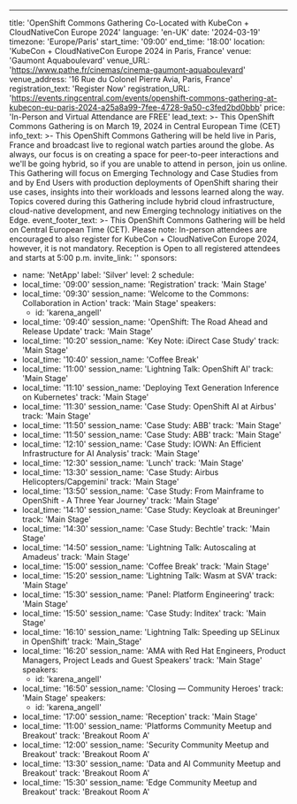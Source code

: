 ---
title: 'OpenShift Commons Gathering Co-Located with KubeCon + CloudNativeCon Europe 2024'
language: 'en-UK'
date: '2024-03-19'
timezone: 'Europe/Paris'
start_time: '09:00'
end_time: '18:00'
location: 'KubeCon + CloudNativeCon Europe 2024 in Paris, France'
venue: 'Gaumont Aquaboulevard'
venue_URL: 'https://www.pathe.fr/cinemas/cinema-gaumont-aquaboulevard'
venue_address: '16 Rue du Colonel Pierre Avia, Paris, France'
registration_text: 'Register Now'
registration_URL: 'https://events.ringcentral.com/events/openshift-commons-gathering-at-kubecon-eu-paris-2024-a25a8a99-7fee-4728-9a50-c3fed2bd0bbb'
price: 'In-Person and Virtual Attendance are FREE'
lead_text: >-
  This OpenShift Commons Gathering is on March 19, 2024 in Central European Time (CET)
info_text: >-
  This OpenShift Commons Gathering will be held live in Paris, France and broadcast live to regional watch parties around the globe. As always, our focus is on creating a space for peer-to-peer interactions and we'll be going hybrid, so if you are unable to attend in person, join us online. This Gathering will focus on Emerging Technology and Case Studies from and by End Users with production deployments of OpenShift sharing their use cases, insights into their workloads and  lessons learned along the way. Topics covered during this Gathering include hybrid cloud infrastructure, cloud-native development, and new Emerging technology initiatives on the Edge.
event_footer_text: >-
  This OpenShift Commons Gathering will be held on Central European Time (CET). Please note: In-person attendees are encouraged to also register for KubeCon + CloudNativeCon Europe 2024, however, it is not mandatory. Reception is Open to all registered attendees and starts at 5:00 p.m.
invite_link: ''
sponsors:
  - name: 'NetApp'
    label: 'Silver'
    level: 2
schedule:
  - local_time: '09:00'
    session_name: 'Registration'
    track: 'Main Stage'
  - local_time: '09:30'
    session_name: 'Welcome to the Commons: Collaboration in Action'
    track: 'Main Stage'
    speakers:
      - id: 'karena_angell'
  - local_time: '09:40'
    session_name: 'OpenShift: The Road Ahead and Release Update'
    track: 'Main Stage'
  - local_time: '10:20'
    session_name: 'Key Note: iDirect Case Study'
    track: 'Main Stage'
  - local_time: '10:40'
    session_name: 'Coffee Break'
  - local_time: '11:00'
    session_name: 'Lightning Talk: OpenShift AI'
    track: 'Main Stage'
  - local_time: '11:10'
    session_name: 'Deploying Text Generation Inference on Kubernetes'
    track: 'Main Stage'
  - local_time: '11:30'
    session_name: 'Case Study: OpenShift AI at Airbus'
    track: 'Main Stage'
  - local_time: '11:50'
    session_name: 'Case Study: ABB'
    track: 'Main Stage'
  - local_time: '11:50'
    session_name: 'Case Study: ABB'
    track: 'Main Stage'
  - local_time: '12:10'
    session_name: 'Case Study: IOWN: An Efficient Infrastructure for AI Analysis'
    track: 'Main Stage'
  - local_time: '12:30'
    session_name: 'Lunch'
    track: 'Main Stage'
  - local_time: '13:30'
    session_name: 'Case Study: Airbus Helicopters/Capgemini'
    track: 'Main Stage'
  - local_time: '13:50'
    session_name: 'Case Study: From Mainframe to OpenShift - A Three Year Journey'
    track: 'Main Stage'
  - local_time: '14:10'
    session_name: 'Case Study: Keycloak at Breuninger'
    track: 'Main Stage'
  - local_time: '14:30'
    session_name: 'Case Study: Bechtle'
    track: 'Main Stage'  
  - local_time: '14:50'
    session_name: 'Lightning Talk: Autoscaling at Amadeus'
    track: 'Main Stage' 
  - local_time: '15:00'
    session_name: 'Coffee Break'
    track: 'Main Stage' 
  - local_time: '15:20'
    session_name: 'Lightning Talk: Wasm at SVA'
    track: 'Main Stage'     
  - local_time: '15:30'
    session_name: 'Panel: Platform Engineering'
    track: 'Main Stage' 
  - local_time: '15:50'
    session_name: 'Case Study: Inditex'
    track: 'Main Stage'
  - local_time: '16:10' 
    session_name: 'Lightning Talk: Speeding up SELinux in OpenShift'
    track: 'Main_Stage'
  - local_time: '16:20'
    session_name: 'AMA with Red Hat Engineers, Product Managers, Project Leads and Guest Speakers'
    track: 'Main Stage'
    speakers:
      - id: 'karena_angell'
  - local_time: '16:50'
    session_name: 'Closing — Community Heroes'
    track: 'Main Stage'
    speakers:
      - id: 'karena_angell'
  - local_time: '17:00'
    session_name: 'Reception'
    track: 'Main Stage'
  - local_time: '11:00'
    session_name: 'Platforms Community Meetup and Breakout'
    track: 'Breakout Room A'
  - local_time: '12:00'
    session_name: 'Security Community Meetup and Breakout'
    track: 'Breakout Room A'
  - local_time: '13:30'
    session_name: 'Data and AI Community Meetup and Breakout'
    track: 'Breakout Room A'
  - local_time: '15:30'
    session_name: 'Edge Community Meetup and Breakout'
    track: 'Breakout Room A'


